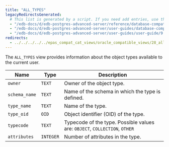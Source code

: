 ```yaml
---
title: "ALL_TYPES"
legacyRedirectsGenerated:
  # This list is generated by a script. If you need add entries, use the `legacyRedirects` key.
  - "/edb-docs/d/edb-postgres-advanced-server/reference/database-compatibility-for-oracle-developers-reference-guide/9.6/Database_Compatibility_for_Oracle_Developers_Reference_Guide.1.130.html"
  - "/edb-docs/d/edb-postgres-advanced-server/user-guides/database-compatibility-for-oracle-developers-guide/9.5/Database_Compatibility_for_Oracle_Developers_Guide.1.245.html"
  - "/edb-docs/d/edb-postgres-advanced-server/user-guides/user-guide/9.5/EDB_Postgres_Enterprise_Guide.1.191.html"
redirects:
  - ../../../../../epas_compat_cat_views/oracle_compatible_views/28_all_types #generated for docs/epas/reorg-role-use-case-mode
---
```


<div id="all_types" class="registered_link"></div>

The `ALL_TYPES` view provides information about the object types available to the current user.

| Name          | Type      | Description                                                                    |
| ------------- | --------- | ------------------------------------------------------------------------------ |
| `owner`       | `TEXT`    | Owner of the object type.                                                  |
| `schema_name` | `TEXT`    | Name of the schema in which the type is defined.                           |
| `type_name`   | `TEXT`    | Name of the type.                                                          |
| `type_oid`    | `OID`     | Object identifier (OID) of the type.                                       |
| `typecode`    | `TEXT`    | Typecode of the type. Possible values are: `OBJECT`, `COLLECTION`, `OTHER` |
| `attributes`  | `INTEGER` | Number of attributes in the type.                                          |
